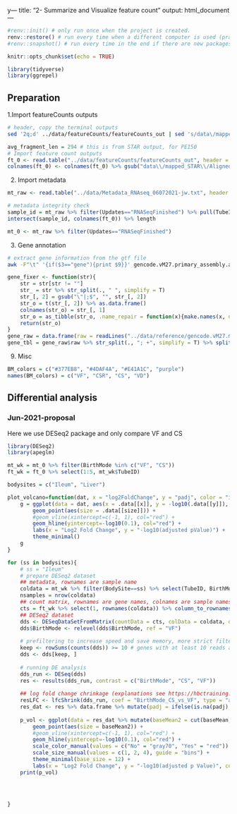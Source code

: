 y---
title: "2- Summarize and Visualize feature count"
output: html_document
---

```r
#renv::init() # only run once when the project is created.
renv::restore() # run every time when a different computer is used (practically it is Ok to run every time)
#renv::snapshot() # run every time in the end if there are new packages installed (practically it is Ok to run every time in the end)
```
```r

knitr::opts_chunk$set(echo = TRUE)

library(tidyverse)
library(ggrepel)
```


## Preparation
1.Import featureCounts outputs
```sh
# header, copy the terminal outputs
sed '2q;d' ../data/featureCounts/featureCounts_out | sed 's/data\/mapped_STAR\/Aligned.out.bam://g'
```
```r
avg_fragment_len = 294 # this is from STAR output, for PE150
# Import feature count outputs
ft_0 <- read.table("../data/featureCounts/featureCounts_out", header = T, sep = "\t", check.names = F)
colnames(ft_0) <- colnames(ft_0) %>% gsub("data\\/mapped_STAR\\/Aligned\\.out\\.bam\\:CSR2019-", "CSR2019\\.", .)

```

2. Import metadata
```r
mt_raw <- read.table("../data/Metadata_RNAseq_06072021-jw.txt", header = T, sep = "\t")

# metadata integrity check
sample_id = mt_raw %>% filter(Updates=="RNASeqFinished") %>% pull(TubeID)
intersect(sample_id, colnames(ft_0)) %>% length

mt_0 <- mt_raw %>% filter(Updates=="RNASeqFinished")
```

3. Gene annotation
```sh
# extract gene information from the gtf file
awk -F"\t" '{if($3=="gene"){print $9}}' gencode.vM27.primary_assembly.annotation.gtf > gencode.vM27.metadata.primary_assembly.annotation.col9
```
```r
gene_fixer <- function(str){
    str = str[str != ""]
    str_ = str %>% str_split(., " ", simplify = T)
    str_[, 2] = gsub("\"|;$", "", str_[, 2])
    str_o = t(str_[, 2]) %>% as.data.frame()
    colnames(str_o) = str_[, 1]
    str_o = as_tibble(str_o, .name_repair = function(x){make.names(x, unique = T)})
    return(str_o)
}
gene_raw = data.frame(raw = readLines("../data/reference/gencode.vM27.metadata.primary_assembly.annotation.col9"))
gene_tbl = gene_raw$raw %>% str_split(., "; +", simplify = T) %>% split(., seq(nrow(.))) %>% lapply(., "gene_fixer") %>% data.table::rbindlist(use.names = T, fill = T)
```

9. Misc
```r
BM_colors = c("#377EB8", "#4DAF4A", "#E41A1C", "purple")
names(BM_colors) = c("VF", "CSR", "CS", "VD")
```

## Differential analysis

### Jun-2021-proposal
Here we use DESeq2 package and only compare VF and CS
```r

library(DESeq2)
library(apeglm)

mt_wk = mt_0 %>% filter(BirthMode %in% c("VF", "CS"))
ft_wk = ft_0 %>% select(1:5, mt_wk$TubeID)

bodysites = c("Ileum", "Liver")

plot_volcano=function(dat, x = "log2FoldChange", y = "padj", color = "isDE", size = "baseMean"){
    g = ggplot(data = dat, aes(x = .data[[x]], y = -log10(.data[[y]]), color = .data[[color]])) + 
        geom_point(aes(size = .data[[size]])) + 
        #geom_vline(xintercept=c(-1, 1), col="red") + 
        geom_hline(yintercept=-log10(0.1), col="red") +
        labs(x = "Log2 Fold Change", y = "-log10(adjusted pValue)") + 
        theme_minimal()
    g
}

for (ss in bodysites){
    # ss = "Ileum"
    # prepare DESeq2 dataset
    ## metadata, rownames are sample name
    coldata = mt_wk %>% filter(BodySite==ss) %>% select(TubeID, BirthMode, Sex) %>% mutate(across(.col = -1, .fns = factor)) %>% column_to_rownames(var = "TubeID")
    nsamples = nrow(coldata)
    ## count matrix, rownames are gene names, colnames are sample names
    cts = ft_wk %>% select(1, rownames(coldata)) %>% column_to_rownames(var = "Geneid")
    ## DESeq2 dataset
    dds <- DESeqDataSetFromMatrix(countData = cts, colData = coldata, design = ~ BirthMode + Sex)
    dds$BirthMode <- relevel(dds$BirthMode, ref = "VF")
    
    # prefiltering to increase speed and save memory, more strict filtering is automatically applied later
    keep <- rowSums(counts(dds)) >= 10 # genes with at least 10 reads across all samples
    dds <- dds[keep, ]
    
    # running DE analysis
    dds_run <- DESeq(dds)
    res <- results(dds_run, contrast = c("BirthMode", "CS", "VF"))
    
    ## log fold change chrinkage (explanations see https://hbctraining.github.io/DGE_workshop/lessons/05_DGE_DESeq2_analysis2.html#:~:text=Shrunken%20log2%20foldchanges%20(LFC),High%20dispersion%20values)
    resLFC <- lfcShrink(dds_run, coef = "BirthMode_CS_vs_VF", type = "apeglm", res = res)
    res_dat <- res %>% data.frame %>% mutate(padj = ifelse(is.na(padj), 1, padj), isDE = ifelse(padj<=0.1, "Yes", "No")) # explanations of NA in padj can be found https://bioconductor.org/packages/release/bioc/vignettes/DESeq2/inst/doc/DESeq2.html#pvaluesNA and https://bioconductor.org/packages/release/bioc/vignettes/DESeq2/inst/doc/DESeq2.html#i-want-to-benchmark-deseq2-comparing-to-other-de-tools.
    
    p_vol <- ggplot(data = res_dat %>% mutate(baseMean2 = cut(baseMean, breaks = c(0, 1000, 10000, Inf))), aes(x = log2FoldChange, y = -log10(padj), color = isDE)) + 
        geom_point(aes(size = baseMean2)) + 
        #geom_vline(xintercept=c(-1, 1), col="red") + 
        geom_hline(yintercept=-log10(0.1), col="red") +
        scale_color_manual(values = c("No" = "gray70", "Yes" = "red")) +
        scale_size_manual(values = c(1, 2, 4), guide = "bins") +
        theme_minimal(base_size = 12) +
        labs(x = "Log2 Fold Change", y = "-log10(adjusted p Value)", color = "Differential\nExpressed", size = "Normalized\nMean Count", title = paste0("Volcano plots showing expression changes comparing CS to VF in ", ss))
    print(p_vol)
    



}
```

